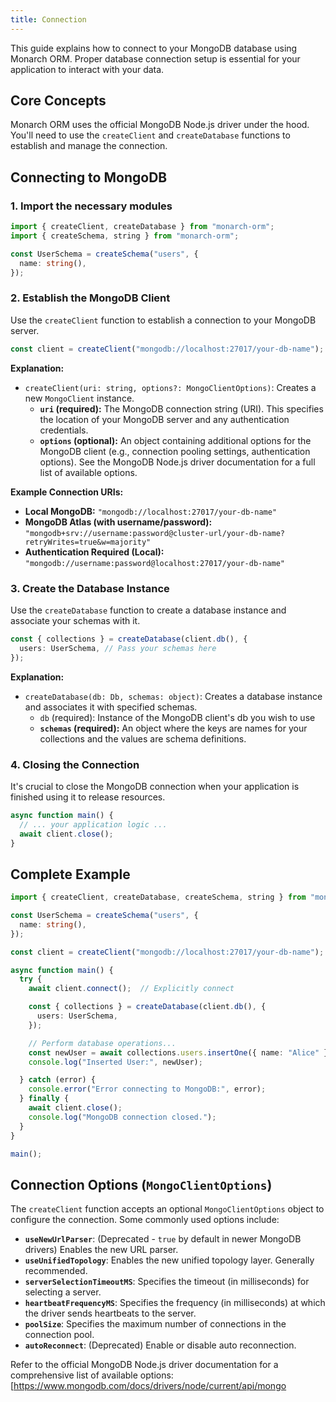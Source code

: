 ```yaml
---
title: Connection
---
```


This guide explains how to connect to your MongoDB database using Monarch ORM. Proper database connection setup is essential for your application to interact with your data.

## Core Concepts

Monarch ORM uses the official MongoDB Node.js driver under the hood. You'll need to use the `createClient` and `createDatabase` functions to establish and manage the connection.

## Connecting to MongoDB

### 1. Import the necessary modules

```typescript
import { createClient, createDatabase } from "monarch-orm";
import { createSchema, string } from "monarch-orm";

const UserSchema = createSchema("users", {
  name: string(),
});
```

### 2. Establish the MongoDB Client

Use the `createClient` function to establish a connection to your MongoDB server.

```typescript
const client = createClient("mongodb://localhost:27017/your-db-name"); // Replace with your MongoDB URI
```

**Explanation:**

*   `createClient(uri: string, options?: MongoClientOptions)`: Creates a new `MongoClient` instance.
    *   **`uri` (required):**  The MongoDB connection string (URI). This specifies the location of your MongoDB server and any authentication credentials.
    *   **`options` (optional):**  An object containing additional options for the MongoDB client (e.g., connection pooling settings, authentication options). See the MongoDB Node.js driver documentation for a full list of available options.

**Example Connection URIs:**

*   **Local MongoDB:** `"mongodb://localhost:27017/your-db-name"`
*   **MongoDB Atlas (with username/password):** `"mongodb+srv://username:password@cluster-url/your-db-name?retryWrites=true&w=majority"`
*   **Authentication Required (Local):** `"mongodb://username:password@localhost:27017/your-db-name"`

### 3. Create the Database Instance

Use the `createDatabase` function to create a database instance and associate your schemas with it.

```typescript
const { collections } = createDatabase(client.db(), {
  users: UserSchema, // Pass your schemas here
});
```

**Explanation:**

*   `createDatabase(db: Db, schemas: object)`: Creates a database instance and associates it with specified schemas.
    *   `db` (required): Instance of the MongoDB client's db you wish to use
    *   **`schemas` (required):** An object where the keys are names for your collections and the values are schema definitions.

### 4. Closing the Connection

It's crucial to close the MongoDB connection when your application is finished using it to release resources.

```typescript
async function main() {
  // ... your application logic ...
  await client.close();
}
```

## Complete Example

```typescript
import { createClient, createDatabase, createSchema, string } from "monarch-orm";

const UserSchema = createSchema("users", {
  name: string(),
});

const client = createClient("mongodb://localhost:27017/your-db-name"); // Replace with your MongoDB URI

async function main() {
  try {
    await client.connect();  // Explicitly connect

    const { collections } = createDatabase(client.db(), {
      users: UserSchema,
    });

    // Perform database operations...
    const newUser = await collections.users.insertOne({ name: "Alice" }).exec();
    console.log("Inserted User:", newUser);

  } catch (error) {
    console.error("Error connecting to MongoDB:", error);
  } finally {
    await client.close();
    console.log("MongoDB connection closed.");
  }
}

main();
```

## Connection Options (`MongoClientOptions`)

The `createClient` function accepts an optional `MongoClientOptions` object to configure the connection. Some commonly used options include:

*   **`useNewUrlParser`**:  (Deprecated - `true` by default in newer MongoDB drivers)  Enables the new URL parser.
*   **`useUnifiedTopology`**: Enables the new unified topology layer.  Generally recommended.
*   **`serverSelectionTimeoutMS`**: Specifies the timeout (in milliseconds) for selecting a server.
*   **`heartbeatFrequencyMS`**: Specifies the frequency (in milliseconds) at which the driver sends heartbeats to the server.
*   **`poolSize`**: Specifies the maximum number of connections in the connection pool.
*   **`autoReconnect`**: (Deprecated) Enable or disable auto reconnection.

Refer to the official MongoDB Node.js driver documentation for a comprehensive list of available options: [https://www.mongodb.com/docs/drivers/node/current/api/mongo
